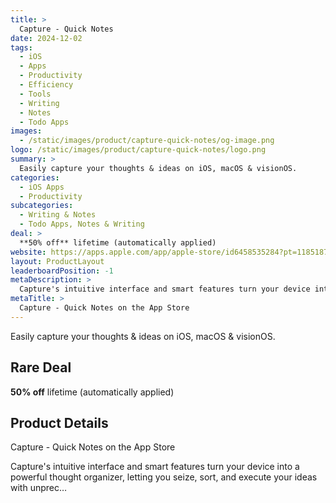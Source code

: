 ```yaml
---
title: >
  Capture - Quick Notes
date: 2024-12-02
tags:
  - iOS
  - Apps
  - Productivity
  - Efficiency
  - Tools
  - Writing
  - Notes
  - Todo Apps
images:
  - /static/images/product/capture-quick-notes/og-image.png
logo: /static/images/product/capture-quick-notes/logo.png
summary: >
  Easily capture your thoughts & ideas on iOS, macOS & visionOS.
categories:
  - iOS Apps
  - Productivity
subcategories:
  - Writing & Notes
  - Todo Apps, Notes & Writing
deal: >
  **50% off** lifetime (automatically applied)
website: https://apps.apple.com/app/apple-store/id6458535284?pt=118518712&ct=github&mt=8
layout: ProductLayout
leaderboardPosition: -1
metaDescription: >
  Capture's intuitive interface and smart features turn your device into a powerful thought organizer, letting you seize, sort, and execute your ideas with unprec…
metaTitle: >
  ‎Capture - Quick Notes on the App Store
---
```

Easily capture your thoughts & ideas on iOS, macOS & visionOS.

## Rare Deal

**50% off** lifetime (automatically applied)

## Product Details

‎Capture - Quick Notes on the App Store

Capture's intuitive interface and smart features turn your device into a powerful thought organizer, letting you seize, sort, and execute your ideas with unprec…
